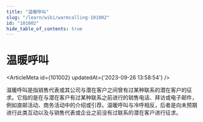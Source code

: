 ```yaml
---
title: "温暖呼叫"
slug: "/learn/wiki/warmcalling-101002"
id: "101002"
hide_table_of_contents: true
---
```



# 温暖呼叫

<ArticleMeta id={101002} updatedAt={'2023-09-26 13:58:54'} />
<div className='border-solid border-b border-t-0 my-4 border-[var(--ifm-color-gray-300)]' />

温暖呼叫是指销售代表或其公司与潜在客户之间曾有过某种联系的潜在客户的征求。它指的是在与潜在客户有过某种联系之前进行的销售电话、拜访或电子邮件，例如直邮活动、商务活动中的介绍或引荐。温暖呼叫与冷呼相反，后者是向未预期进行此类互动以及与销售代表或企业之前没有过联系的潜在客户进行征求。
